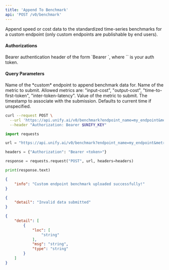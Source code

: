 ```yaml
---
title: 'Append To Benchmark'
api: 'POST /v0/benchmark'
---
```

Append speed or cost data to the standardized time-series benchmarks for a custom
endpoint (only custom endpoints are publishable by end users).

#### Authorizations

<ParamField header="Authorization" type="string" required="true">
  Bearer authentication header of the form `Bearer <token>`, where `<token>` is your auth token.
</ParamField>

#### Query Parameters

<ParamField query="endpoint_name" type="string" required="true">
Name of the *custom* endpoint to append benchmark data for.
</ParamField>

<ParamField query="metric_name" type="string" required="true">
Name of the metric to submit. Allowed metrics are:
        "input-cost", "output-cost", "time-to-first-token", "inter-token-latency".
</ParamField>

<ParamField query="value" type="number" required="true">
Value of the metric to submit.
</ParamField>

<ParamField query="measured_at" type="string" >
The timestamp to associate with the submission. Defaults to current time if unspecified.
</ParamField>

<RequestExample>

```bash cURL
curl --request POST \
  --url 'https://api.unify.ai/v0/benchmark?endpoint_name=my_endpoint&metric_name=tokens-per-second&value=10&measured_at=2024-08-12T04:20:32.808410' \
  --header "Authorization: Bearer $UNIFY_KEY"
```

```python Python
import requests

url = "https://api.unify.ai/v0/benchmark?endpoint_name=my_endpoint&metric_name=tokens-per-second&value=10&measured_at=2024-08-12T04:20:32.808410"

headers = {"Authorization": "Bearer <token>"}

response = requests.request("POST", url, headers=headers)

print(response.text)
```

</RequestExample>
<ResponseExample>

```json 200
{
    "info": "Custom endpoint benchmark uploaded successfully!"
}
```

```json 400
{
    "detail": "Invalid data submitted"
}
```

```json 422
{
    "detail": [
        {
            "loc": [
                "string"
            ],
            "msg": "string",
            "type": "string"
        }
    ]
}
```

</ResponseExample>

